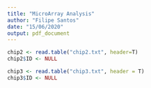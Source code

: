 ```yaml
---
title: "MicroArray Analysis"
author: "Filipe Santos"
date: "15/06/2020"
output: pdf_document
---
```


```r
chip2 <- read.table("chip2.txt", header=T)
chip2$ID <- NULL

chip3 <- read.table("chip3.txt", header = T)
chip3$ID <- NULL


```


